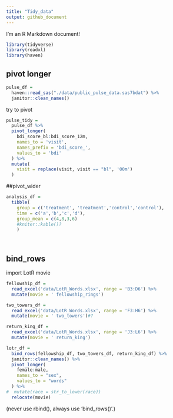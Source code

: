 ```yaml
---
title: "Tidy_data"
output: github_document
---
```


I'm an R Markdown document! 

```r
library(tidyverse)
library(readxl)
library(haven)
```

## pivot longer

```r

pulse_df = 
  haven::read_sas("./data/public_pulse_data.sas7bdat") %>%
  janitor::clean_names()
```
try to pivot
```r
pulse_tidy = 
  pulse_df %>%
  pivot_longer(
    bdi_score_bl:bdi_score_12m,
    names_to = 'visit',
    names_prefix = 'bdi_score_',
    values_to = 'bdi'
  ) %>%
  mutate(
    visit = replace(visit, visit == "bl", '00m')
  )
```
##pivot_wider
```r
analysis_df =
  tibble(
    group = c('treatment', 'treatment','control','control'),
    time = c('a','b','c','d'),
    group_mean = c(4,8,3,6) 
    #kniter::kable()?
    )

 
```
## bind_rows
import LotR movie
```r
fellowship_df =
  read_excel('data/LotR_Words.xlsx', range = 'B3:D6') %>%
  mutate(movie = ' fellowship_rings')

two_towers_df =
  read_excel('data/LotR_Words.xlsx', range = 'F3:H6') %>%
  mutate(movie = ' two_towers')#?

return_king_df =
  read_excel('data/LotR_Words.xlsx', range = 'J3:L6') %>%
  mutate(movie = ' return_king')

lotr_df =
  bind_rows(fellowship_df, two_towers_df, return_king_df) %>%
  janitor::clean_names() %>%
  pivot_longer(
    female:male,
    names_to = "sex", 
    values_to = "words"
  ) %>%
#  mutate(race = str_to_lower(race))  
  relocate(movie)

```
(never use rbind(), always use 'bind_rows()'.)
